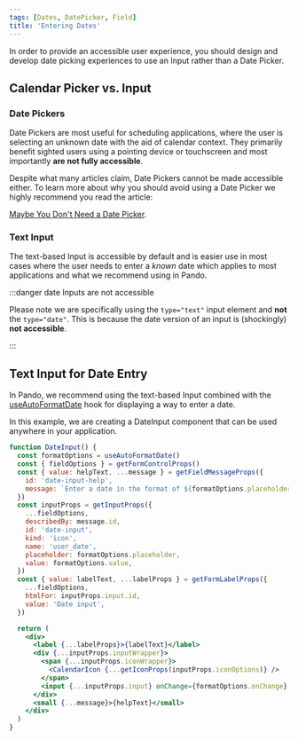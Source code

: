 ```yaml
---
tags: [Dates, DatePicker, Field]
title: 'Entering Dates'
---
```


In order to provide an accessible user experience, you should design and develop date picking experiences to use an Input rather than a Date Picker.

## Calendar Picker vs. Input

### Date Pickers

Date Pickers are most useful for scheduling applications, where the user is selecting an unknown date with the aid of calendar context. They primarily benefit sighted users using a pointing device or touchscreen and most importantly **are not fully accessible**.

Despite what many articles claim, Date Pickers cannot be made accessible either. To learn more about why you should avoid using a Date Picker we highly recommend you read the article:

[Maybe You Don't Need a Date Picker](https://adrianroselli.com/2019/07/maybe-you-dont-need-a-date-picker.html).

### Text Input

The text-based Input is accessible by default and is easier use in most cases where the user needs to enter a _known_ date which applies to most applications and what we recommend using in Pando.

:::danger date Inputs are not accessible

Please note we are specifically using the `type="text"` input element and **not** the `type="date"`. This is because the date version of an input is (shockingly) **not accessible**.

:::

## Text Input for Date Entry

In Pando, we recommend using the text-based Input combined with the [useAutoFormatDate](../../../reference/react-hooks/useAutoFormatDate.mdx) hook for displaying a way to enter a date.

In this example, we are creating a DateInput component that can be used anywhere in your application.

```jsx live showLineNumbers
function DateInput() {
  const formatOptions = useAutoFormatDate()
  const { fieldOptions } = getFormControlProps()
  const { value: helpText, ...message } = getFieldMessageProps({
    id: 'date-input-help',
    message: `Enter a date in the format of ${formatOptions.placeholder}`,
  })
  const inputProps = getInputProps({
    ...fieldOptions,
    describedBy: message.id,
    id: 'date-input',
    kind: 'icon',
    name: 'user_date',
    placeholder: formatOptions.placeholder,
    value: formatOptions.value,
  })
  const { value: labelText, ...labelProps } = getFormLabelProps({
    ...fieldOptions,
    htmlFor: inputProps.input.id,
    value: 'Date input',
  })

  return (
    <div>
      <label {...labelProps}>{labelText}</label>
      <div {...inputProps.inputWrapper}>
        <span {...inputProps.iconWrapper}>
          <CalendarIcon {...getIconProps(inputProps.iconOptions)} />
        </span>
        <input {...inputProps.input} onChange={formatOptions.onChange} />
      </div>
      <small {...message}>{helpText}</small>
    </div>
  )
}
```
